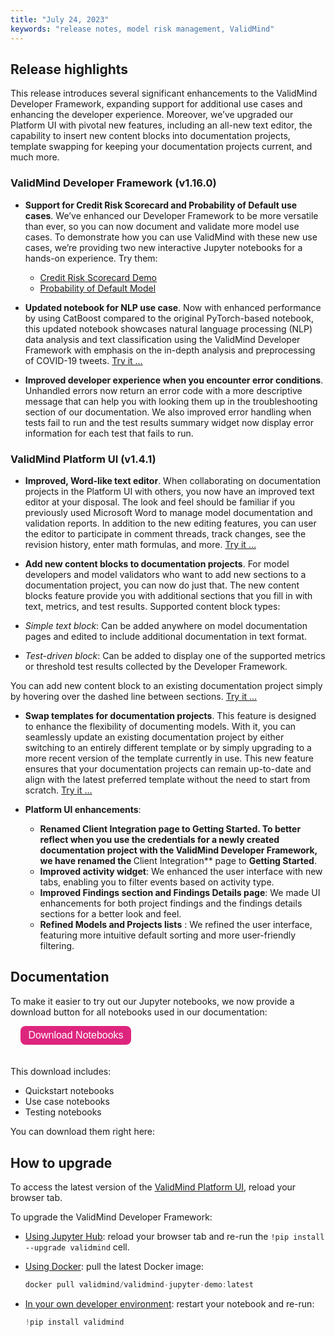 ```yaml
---
title: "July 24, 2023"
keywords: "release notes, model risk management, ValidMind"
---
```


## Release highlights

This release introduces several significant enhancements to the ValidMind Developer Framework, expanding support for additional use cases and enhancing the developer experience. Moreover, we've upgraded our Platform UI with pivotal new features, including an all-new text editor, the capability to insert new content blocks into documentation projects, template swapping for keeping your documentation projects current, and much more.

### ValidMind Developer Framework (v1.16.0)

- **Support for Credit Risk Scorecard and Probability of Default use cases**. We've enhanced our Developer Framework to be more versatile than ever, so you can now document and validate more model use cases. To demonstrate how you can use ValidMind with these new use cases, we're providing two new interactive Jupyter notebooks for a hands-on experience. Try them:
    
    - [Credit Risk Scorecard Demo](../notebooks/probability_of_default/credit_risk_scorecard_demo.ipynb)
    - [Probability of Default Model](../notebooks/probability_of_default/probability_of_default_validmind.ipynb)

- **Updated notebook for NLP use case**. Now with enhanced performance by using CatBoost compared to the original PyTorch-based notebook, this updated notebook showcases natural language processing (NLP) data analysis and text classification using the ValidMind Developer Framework with emphasis on the in-depth analysis and preprocessing of COVID-19 tweets. [Try it ...](../notebooks/nlp/nlp_sentiment_analysis_catboost_demo.ipynb)

- **Improved developer experience when you encounter error conditions**. Unhandled errors now return an error code with a more descriptive message that can help you with looking them up in the troubleshooting section of our documentation. We also improved error handling when tests fail to run and the test results summary widget now display error information for each test that fails to run. 

### ValidMind Platform UI (v1.4.1)

- **Improved, Word-like text editor**. When collaborating on documentation projects in the Platform UI with others, you now have an improved text editor at your disposal. The look and feel should be familiar if you previously used Microsoft Word to manage model documentation and validation reports. In addition to the new editing features, you can user the editor to participate in comment threads, track changes, see the revision history, enter math formulas, and more. [Try it ...](collaborate-on-documentation-projects.qmd)

<!--- TO DO screen shot --->

- **Add new content blocks to documentation projects**. For model developers and model validators who want to add new sections to a documentation project, you can now do just that. The new content blocks feature provide you with additional sections that you fill in with text, metrics, and test results. Supported content block types:

- _Simple text block_: Can be added anywhere on model documentation pages and edited to include additional documentation in text format.
- _Test-driven block_: Can be added to display one of the supported metrics or threshold test results collected by the Developer Framework.

You can add new content block to an existing documentation project simply by hovering over the dashed line between sections. [Try it ...](add-content-blocks.qmd) 

<!--- TO DO Need Swap template docs --->

- **Swap templates for documentation projects**. This feature is designed to enhance the flexibility of documenting models. With it, you can seamlessly update an existing documentation project by either switching to an entirely different template or by simply upgrading to a more recent version of the template currently in use. This new feature ensures that your documentation projects can remain up-to-date and align with the latest preferred template without the need to start from scratch. [Try it ...](swap-documentation-project-templates.qmd)

- **Platform UI enhancements**:
    <!-- This rename required a docs update, included in this PR -->
    - **Renamed Client Integration page to Getting Started. To better reflect when you use the credentials for a newly created documentation project with the ValidMind Developer Framework, we have renamed the **Client Integration** page to **Getting Started**. 
    - **Improved activity widget**: We enhanced the user interface with new tabs, enabling you to filter events based on activity type.
    - **Improved Findings section and Findings Details page**: We made UI enhancements for both project findings and the findings details sections for a better look and feel.
    - **Refined Models and Projects lists** : We refined the user interface, featuring more intuitive default sorting and more user-friendly filtering.

## Documentation

To make it easier to try out our Jupyter notebooks, we now provide a download button for all notebooks used in our documentation:

<form method="get" action="../notebooks.zip">
   <button type="submit" style="color: white; background-color: #de257e; border-radius: 8px; border: none; font-size: 16px; padding: 6.25px 12.5px; margin-left: 16px; margin-bottom: 20px;">Download Notebooks</button>
</form>

 This download includes:

- Quickstart notebooks
- Use case notebooks
- Testing notebooks

You can download them right here: 

## How to upgrade

To access the latest version of the [ValidMind Platform UI](http://app.prod.validmind.ai/), reload your browser tab.

To upgrade the ValidMind Developer Framework:

- [Using Jupyter Hub](try-developer-framework-with-jupyterhub.qmd): reload your browser tab and re-run the `!pip install --upgrade validmind` cell.

- [Using Docker](try-developer-framework-with-docker.qmd): pull the latest Docker image:
    
    ```jsx
    docker pull validmind/validmind-jupyter-demo:latest
    
    ```
    
- [In your own developer environment](install-and-initialize-developer-framework.qmd): restart your notebook and re-run:
    
    ```python
    !pip install validmind
    ```
